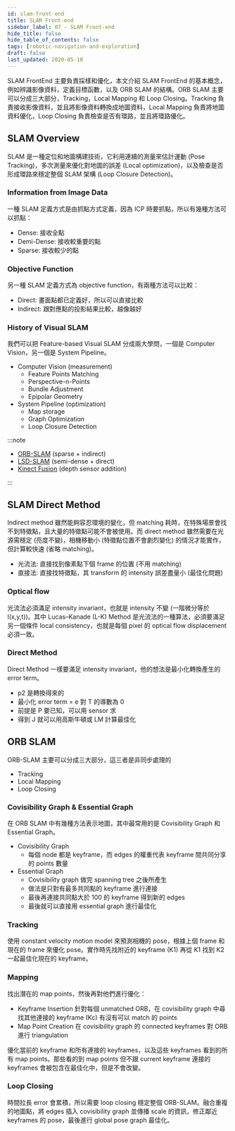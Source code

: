 ```yaml
---
id: slam-front-end
title: SLAM Front-end
sidebar_label: 07 - SLAM Front-end
hide_title: false
hide_table_of_contents: false
tags: [robotic-navigation-and-exploration]
draft: false
last_updated: 2020-05-10
---
```


SLAM FrontEnd 主要負責採樣和優化，本文介紹 SLAM FrontEnd 的基本概念，例如辨識影像資料，定義目標函數，以及 ORB SLAM 的結構。ORB SLAM 主要可以分成三大部分，Tracking，Local Mapping 和 Loop Closing。Tracking 負責接收影像資料，並且將影像資料轉換成地圖資料，Local Mapping 負責將地圖資料優化，Loop Closing 負責檢查是否有環路，並且將環路優化。

## SLAM Overview

SLAM 是一種定位和地圖構建技術，它利用連續的測量來估計運動 (Pose Tracking)，多次測量來優化對地圖的誤差 (Local optimization)，以及檢查是否形成環路來穩定整個 SLAM 架構 (Loop Closure Detection)。

<fig
  src="/img/learning/robotic-navigation-and-exploration/07-slam-front-end/slam_overview.png"
  caption="SLAM Overview"
/>

### Information from Image Data

一種 SLAM 定義方式是由抓點方式定義，因為 ICP 時要抓點，所以有幾種方法可以抓點：

- Dense: 接收全點
- Demi-Dense: 接收較重要的點
- Sparse: 接收較少的點

<fig
  src="/img/learning/robotic-navigation-and-exploration/07-slam-front-end/slam_image_type.png"
  caption="SLAM Image Type"
/>

### Objective Function

另一種 SLAM 定義方式為 objective function，有兩種方法可以比較：

- Direct: 畫面點都已定義好，所以可以直接比較
- Indirect: 跟對應點的投影結果比較，越像越好

<fig
  src="/img/learning/robotic-navigation-and-exploration/07-slam-front-end/slam_methods.png"
  caption="SLAM Methods"
/>

### History of Visual SLAM

我們可以把 Feature-based Visual SLAM 分成兩大學問，一個是 Computer Vision，另一個是 System Pipeline。

- Computer Vision (measurement)
  - Feature Points Matching
  - Perspective-n-Points
  - Bundle Adjustment
  - Epipolar Geometry
- System Pipeline (optimization)
  - Map storage
  - Graph Optimization
  - Loop Closure Detection

<fig
  src="/img/learning/robotic-navigation-and-exploration/07-slam-front-end/slam_history.png"
  caption="SLAM History"
/>

:::note

- [ORB-SLAM](https://www.youtube.com/watch?v=IuBGKxgaxS0) (sparse + indirect)
- [LSD-SLAM](https://www.youtube.com/watch?v=GnuQzP3gty4) (semi-dense + direct)
- [Kinect Fusion](https://www.youtube.com/watch?v=KOUSSlKUJ-A) (depth sensor addition)

:::

## SLAM Direct Method

Indirect method 雖然能夠容忍環境的變化，但 matching 耗時，在特殊場景會找不到特徵點，且大量的特徵點可能不會被使用。而 direct method 雖然需要在光源需穩定 (亮度不變)，相機移動小 (特徵點位置不會劇烈變化) 的情況才能實作，但計算較快速 (省略 matching)。

- 光流法: 直接找到像素點下個 frame 的位置 (不用 matching)
- 直接法: 直接找特徵點，其 transform 的 intensity 誤差盡量小 (最佳化問題)

### Optical flow

光流法必須滿足 intensity invariant，也就是 intensity 不變 (一階微分等於 I(x,y,t))。其中 Lucas–Kanade (L-K) Method 是光流法的一種算法，必須要滿足另一個條件 local consistency，也就是每個 pixel 的 optical flow displacement 必須一致。

<fig
  src="/img/learning/robotic-navigation-and-exploration/07-slam-front-end/optical_flow.png"
  caption="Optical Flow"
/>

### Direct Method

Direct Method 一樣要滿足 intensity invariant，他的想法是最小化轉換產生的 error term。

- p2 是轉換得來的
- 最小化 error term = e 對 T 的導數為 0
- 前提是 P 要已知，可以用 sensor 求
- 得到 J 就可以用高斯牛頓或 LM 計算最佳化

<fig
  src="/img/learning/robotic-navigation-and-exploration/07-slam-front-end/direct_method.png"
  caption="Direct Method"
/>

<fig
  src="/img/learning/robotic-navigation-and-exploration/07-slam-front-end/direct_method_optimization.png"
  caption="Direct Method Optimization"
/>

## ORB SLAM

ORB-SLAM 主要可以分成三大部分，這三者是非同步處理的

- Tracking
- Local Mapping
- Loop Closing

<fig
  src="/img/learning/robotic-navigation-and-exploration/07-slam-front-end/orb_slam_structure.png"
  caption="ORB SLAM Structure"
/>

### Covisibility Graph & Essential Graph

在 ORB SLAM 中有幾種方法表示地圖，其中最常用的是 Covisibility Graph 和 Essential Graph。

- Covisibility Graph
  - 每個 node 都是 keyframe，而 edges 的權重代表 keyframe 間共同分享的 points 數量
- Essential Graph
  - Covisibility graph 做完 spanning tree 之後所產生
  - 做法是只對有最多共同點的 keyframe 進行連接
  - 最後再連接共同點大於 100 的 keyframe 得到新的 edges
  - 最後就可以直接用 essential graph 進行最佳化

<fig
  src="/img/learning/robotic-navigation-and-exploration/07-slam-front-end/orb_slam_graph.png"
  caption="ORB SLAM Graph"
/>

### Tracking

使用 constant velocity motion model 來預測相機的 pose，根據上個 frame 和現在的 frame 來優化 pose。實作時先找附近的 keyframe (K1) 再從 K1 找到 K2 一起最佳化現在的 keyframe。

<fig
  src="/img/learning/robotic-navigation-and-exploration/07-slam-front-end/orb_slam_tracking.png"
  caption="ORB SLAM Tracking"
/>

### Mapping

找出潛在的 map points，然後再對他們進行優化：

- Keyframe Insertion 針對每個 unmatched ORB，在 covisibility graph 中尋找其他連接的 keyframe (Kc) 有沒有可以 match 的 points
- Map Point Creation 在 covisibility graph 的 connected keyframes 對 ORB 進行 triangulation

<fig
  src="/img/learning/robotic-navigation-and-exploration/07-slam-front-end/orb_slam_mapping.png"
  caption="ORB SLAM Mapping"
/>

優化當前的 keyframe 和所有連接的 keyframes，以及這些 keyframes 看到的所有 map points。那些看的到 map points 但不跟 current keyframe 連接的 keyframes 會被包含在最佳化中，但是不會改變。

### Loop Closing

時間拉長 error 會累積，所以需要 loop closing 穩定整個 ORB-SLAM。融合重複的地圖點，將 edges 插入 covisibility graph 並傳播 scale 的資訊，修正鄰近 keyframes 的 pose，最後進行 global pose graph 最佳化。

<fig
  src="/img/learning/robotic-navigation-and-exploration/07-slam-front-end/orb_slam_closing.png"
  caption="ORB SLAM Closing"
/>
